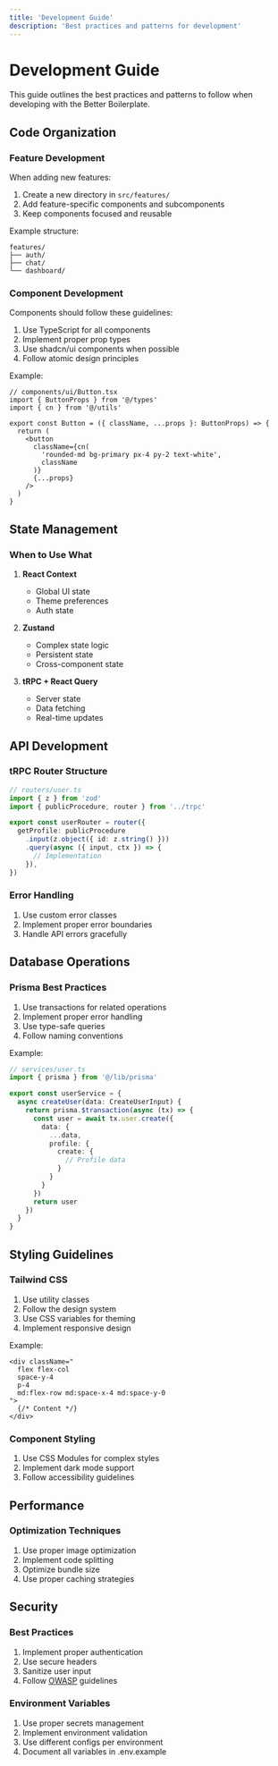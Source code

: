 ```yaml
---
title: 'Development Guide'
description: 'Best practices and patterns for development'
---
```


# Development Guide

This guide outlines the best practices and patterns to follow when developing with the Better Boilerplate.

## Code Organization

### Feature Development

When adding new features:

1. Create a new directory in `src/features/`
2. Add feature-specific components and subcomponents
3. Keep components focused and reusable

Example structure:

```
features/
├── auth/
├── chat/
└── dashboard/
```
### Component Development

Components should follow these guidelines:

1. Use TypeScript for all components
2. Implement proper prop types
3. Use shadcn/ui components when possible
4. Follow atomic design principles

Example:
```tsx
// components/ui/Button.tsx
import { ButtonProps } from '@/types'
import { cn } from '@/utils'

export const Button = ({ className, ...props }: ButtonProps) => {
  return (
    <button
      className={cn(
        'rounded-md bg-primary px-4 py-2 text-white',
        className
      )}
      {...props}
    />
  )
}
```

## State Management

### When to Use What

1. **React Context**
   - Global UI state
   - Theme preferences
   - Auth state

2. **Zustand**
   - Complex state logic
   - Persistent state
   - Cross-component state

3. **tRPC + React Query**
   - Server state
   - Data fetching
   - Real-time updates

## API Development

### tRPC Router Structure

```typescript
// routers/user.ts
import { z } from 'zod'
import { publicProcedure, router } from '../trpc'

export const userRouter = router({
  getProfile: publicProcedure
    .input(z.object({ id: z.string() }))
    .query(async ({ input, ctx }) => {
      // Implementation
    }),
})
```

### Error Handling

1. Use custom error classes
2. Implement proper error boundaries
3. Handle API errors gracefully

## Database Operations

### Prisma Best Practices

1. Use transactions for related operations
2. Implement proper error handling
3. Use type-safe queries
4. Follow naming conventions

Example:
```typescript
// services/user.ts
import { prisma } from '@/lib/prisma'

export const userService = {
  async createUser(data: CreateUserInput) {
    return prisma.$transaction(async (tx) => {
      const user = await tx.user.create({
        data: {
          ...data,
          profile: {
            create: {
              // Profile data
            }
          }
        }
      })
      return user
    })
  }
}
```

## Styling Guidelines

### Tailwind CSS

1. Use utility classes
2. Follow the design system
3. Use CSS variables for theming
4. Implement responsive design

Example:
```tsx
<div className="
  flex flex-col
  space-y-4
  p-4
  md:flex-row md:space-x-4 md:space-y-0
">
  {/* Content */}
</div>
```

### Component Styling

1. Use CSS Modules for complex styles
2. Implement dark mode support
3. Follow accessibility guidelines


## Performance

### Optimization Techniques

1. Use proper image optimization
2. Implement code splitting
3. Optimize bundle size
4. Use proper caching strategies


## Security

### Best Practices

1. Implement proper authentication
2. Use secure headers
3. Sanitize user input
4. Follow [OWASP](https://owasp.org/www-project-secure-coding-practices-quick-reference-guide/) guidelines


### Environment Variables

1. Use proper secrets management
2. Implement environment validation
3. Use different configs per environment 
4. Document all variables in .env.example